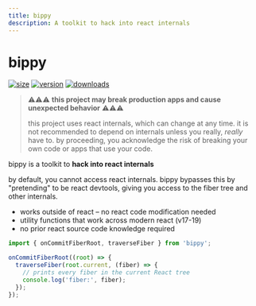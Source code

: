 ```yaml
---
title: bippy
description: A toolkit to hack into react internals
---
```


# bippy

[![size](https://img.shields.io/bundlephobia/minzip/bippy?label=gzip&style=flat&colorA=000000&colorB=000000)](https://bundlephobia.com/package/bippy)
[![version](https://img.shields.io/npm/v/bippy?style=flat&colorA=000000&colorB=000000)](https://npmjs.com/package/bippy)
[![downloads](https://img.shields.io/npm/dt/bippy.svg?style=flat&colorA=000000&colorB=000000)](https://npmjs.com/package/bippy)

> ⚠️⚠️⚠️ **this project may break production apps and cause unexpected behavior** ⚠️⚠️⚠️
>
> this project uses react internals, which can change at any time. it is not recommended to depend on internals unless you really, _really_ have to. by proceeding, you acknowledge the risk of breaking your own code or apps that use your code.

bippy is a toolkit to **hack into react internals**

by default, you cannot access react internals. bippy bypasses this by "pretending" to be react devtools, giving you access to the fiber tree and other internals.

- works outside of react – no react code modification needed
- utility functions that work across modern react (v17-19)
- no prior react source code knowledge required

```jsx
import { onCommitFiberRoot, traverseFiber } from 'bippy';

onCommitFiberRoot((root) => {
  traverseFiber(root.current, (fiber) => {
    // prints every fiber in the current React tree
    console.log('fiber:', fiber);
  });
});
```
